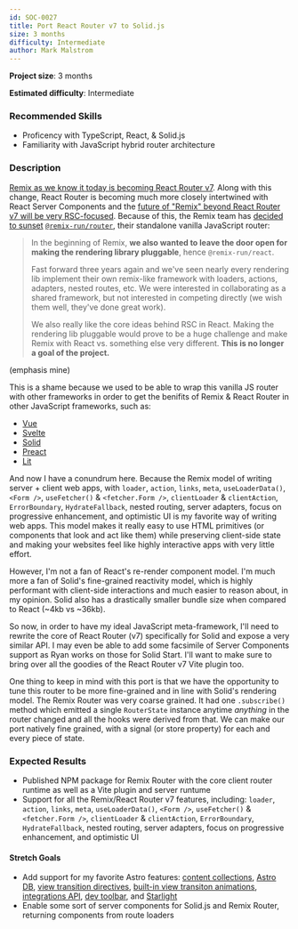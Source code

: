 ```yaml
---
id: SOC-0027
title: Port React Router v7 to Solid.js
size: 3 months
difficulty: Intermediate
author: Mark Malstrom
---
```


**Project size**: 3 months

**Estimated difficulty**: Intermediate

### Recommended Skills

-   Proficency with TypeScript, React, & Solid.js
-   Familiarity with JavaScript hybrid router architecture

### Description

[Remix as we know it today is becoming React Router v7](https://remix.run/blog/merging-remix-and-react-router). Along with this change, React Router is becoming much more closely intertwined with React Server Components and the [future of "Remix" beyond React Router v7 will be very RSC-focused](https://remix.run/blog/incremental-path-to-react-19). Because of this, the Remix team has [decided to sunset](https://github.com/remix-run/remix/discussions/7823) [`@remix-run/router`](https://www.npmjs.com/package/@remix-run/router), their standalone vanilla JavaScript router:

> In the beginning of Remix, **we also wanted to leave the door open for making the rendering library pluggable**, hence `@remix-run/react`.
>
> Fast forward three years again and we've seen nearly every rendering lib implement their own remix-like framework with loaders, actions, adapters, nested routes, etc. We were interested in collaborating as a shared framework, but not interested in competing directly (we wish them well, they've done great work).
>
> We also really like the core ideas behind RSC in React. Making the rendering lib pluggable would prove to be a huge challenge and make Remix with React vs. something else very different. **This is no longer a goal of the project.**

(emphasis mine)

This is a shame because we used to be able to wrap this vanilla JS router with other frameworks in order to get the benifits of Remix & React Router in other JavaScript frameworks, such as:

-   [Vue](https://github.com/brophdawg11/remix-routers/tree/main/packages/vue)
-   [Svelte](https://github.com/brophdawg11/remix-routers/tree/main/packages/svelte)
-   [Solid](https://github.com/brophdawg11/remix-routers/tree/f58e5efd372591ad7638fd1458925158102cfd75/packages/solid)
-   [Preact](https://github.com/brophdawg11/remix-routers/tree/ac79b0a6609aa60015e8360b7f8ed8253796f883/packages/preact)
-   [Lit](https://github.com/markmals/campfire-router)

And now I have a conundrum here. Because the Remix model of writing server + client web apps, with `loader`, `action`, `links`, `meta`, `useLoaderData()`, `<Form />`, `useFetcher()` & `<fetcher.Form />`, `clientLoader` & `clientAction`, `ErrorBoundary`, `HydrateFallback`, nested routing, server adapters, focus on progressive enhancement, and optimistic UI is my favorite way of writing web apps. This model makes it really easy to use HTML primitives (or components that look and act like them) while preserving client-side state and making your websites feel like highly interactive apps with very little effort.

However, I'm not a fan of React's re-render component model. I'm much more a fan of Solid's fine-grained reactivity model, which is highly performant with client-side interactions and much easier to reason about, in my opinion. Solid also has a drastically smaller bundle size when compared to React (~4kb vs ~36kb).

So now, in order to have my ideal JavaScript meta-framework, I'll need to rewrite the core of React Router (v7) specifically for Solid and expose a very similar API. I may even be able to add some facsimile of Server Components support as Ryan works on those for Solid Start. I'll want to make sure to bring over all the goodies of the React Router v7 Vite plugin too.

One thing to keep in mind with this port is that we have the opportunity to tune this router to be more fine-grained and in line with Solid's rendering model. The Remix Router was very coarse grained. It had one `.subscribe()` method which emitted a single `RouterState` instance anytime _anything_ in the router changed and all the hooks were derived from that. We can make our port natively fine grained, with a signal (or store property) for each and every piece of state.

### Expected Results

-   Published NPM package for Remix Router with the core client router runtime as well as a Vite plugin and server runtume
-   Support for all the Remix/React Router v7 features, including: `loader`, `action`, `links`, `meta`, `useLoaderData()`, `<Form />`, `useFetcher()` & `<fetcher.Form />`, `clientLoader` & `clientAction`, `ErrorBoundary`, `HydrateFallback`, nested routing, server adapters, focus on progressive enhancement, and optimistic UI

#### Stretch Goals

-   Add support for my favorite Astro features: [content collections](https://docs.astro.build/en/guides/content-collections/), [Astro DB](https://docs.astro.build/en/guides/astro-db/), [view transition directives](https://docs.astro.build/en/guides/view-transitions/#transition-directives), [built-in view transiton animations](https://docs.astro.build/en/guides/view-transitions/#built-in-animation-directives), [integrations API](https://docs.astro.build/en/guides/integrations-guide), [dev toolbar](https://docs.astro.build/en/guides/dev-toolbar/), and [Starlight](https://starlight.astro.build)
-   Enable some sort of server components for Solid.js and Remix Router, returning components from route loaders
